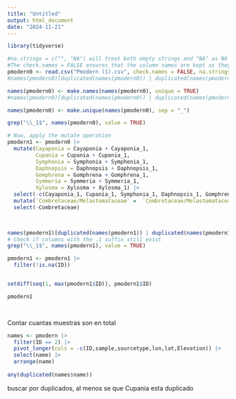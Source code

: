 ```yaml
---
title: "Untitled"
output: html_document
date: "2024-11-21"
---
```


```r
library(tidyverse)
```




```r
#na.strings = c("", "NA") will treat both empty strings and "NA" as NA values.
#The check.names = FALSE ensures that the column names are kept as they are in the CSV, without automatic changes like replacing spaces or special characters.
pmodern0 <- read.csv("Pmodern (1).csv", check.names = FALSE, na.strings = c("", "NA"))
#names(pmodern0)[duplicated(names(pmodern0)) | duplicated(names(pmodern0), fromLast = TRUE)]

names(pmodern0) <- make.names(names(pmodern0), unique = TRUE)
#names(pmodern0)[duplicated(names(pmodern0)) | duplicated(names(pmodern0), fromLast = TRUE)]

names(pmodern0) <- make.unique(names(pmodern0), sep = "_")

grep("\\_1$", names(pmodern0), value = TRUE)

# Now, apply the mutate operation
pmodern1 <- pmodern0 |>
  mutate(Cayaponia = Cayaponia + Cayaponia_1,
         Cupania = Cupania + Cupania_1,
         Symphonia = Symphonia + Symphonia_1,
         Daphnopsis = Daphnopsis + Daphnopsis_1,
         Gomphrena = Gomphrena + Gomphrena_1,
         Symmeria = Symmeria + Symmeria_1,
         Xylosma = Xylosma + Xylosma_1) |>
  select(-c(Cayaponia_1, Cupania_1, Symphonia_1, Daphnopsis_1, Gomphrena_1, Symmeria_1, Xylosma_1)) |>
  mutate(`Combretaceae/Melastomataceae` =  `Combretaceae/Melastomataceae` + Combretaceae) |>
  select(-Combretaceae)
  


names(pmodern1)[duplicated(names(pmodern1)) | duplicated(names(pmodern1), fromLast = TRUE)]
# Check if columns with the .1 suffix still exist
grep("\\_1$", names(pmodern1), value = TRUE)

```



```r
pmodern1 <- pmodern1 |>
  filter(!is.na(ID))


setdiff(seq(1, max(pmodern1$ID)), pmodern1$ID)
```


```r
pmodern1

  
```



Contar cuantas muestras son en total
```r
names <- pmodern |>
  filter(ID == 2) |>
  pivot_longer(cols = -c(ID,sample,sourcetype,lon,lat,Elevation)) |>
  select(name) |>
  arrange(name)
  
any(duplicated(names$name))
```


buscar por duplicados, al menos se que Cupania esta duplicado
```r

```


